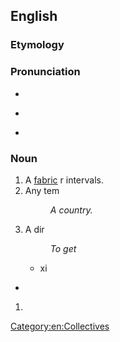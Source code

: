 ==English==

===Etymology===
{{compound|net|work|lang=en}}

===Pronunciation===
* {{audio|en-us-network.ogg|Audio (US)|lang=en}}
* {{a|UK}} {{IPA|/nɛtwɜːk/|lang=en}}
* {{a|US}}

===Noun===
{{en-noun}}

# A [[fabric]] r intervals.
# Any tem
#:''A  country.''
# A dir
#:''To get'' 
#* xi
#*: 

* {{pedia}}

# {{lb|en|intransitive}}

[[Category:en:Collectives]]